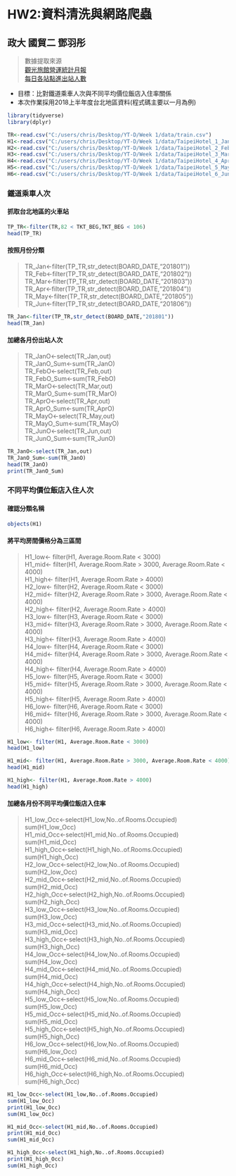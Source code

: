 # HW2:資料清洗與網路爬蟲
## 政大 國貿二 鄧羽彤
    
> 數據提取來源  
>  <a href=https://admin.taiwan.net.tw/FileUploadCategoryListC003330.aspx?Pindex=2&CategoryID=0dcf358f-f875-452d-8d14-2b715d02ab1a&appname=FileUploadCategoryListC003330>觀光旅館營運統計月報</a>  
>  <a href=https://data.gov.tw/dataset/8792>每日各站點進出站人數</a>    
    
    
* 目標：比對鐵道乘車人次與不同平均價位飯店入住率關係  
* 本次作業採用2018上半年度台北地區資料(程式碼主要以一月為例)
    
```r
library(tidyverse)  
library(dplyr)  

TR<-read.csv("C:/users/chris/Desktop/YT-D/Week 1/data/train.csv")
H1<-read.csv("C:/users/chris/Desktop/YT-D/Week 1/data/TaipeiHotel_1_Jan.csv")
H2<-read.csv("C:/users/chris/Desktop/YT-D/Week 1/data/TaipeiHotel_2_Feb.csv")
H3<-read.csv("C:/users/chris/Desktop/YT-D/Week 1/data/TaipeiHotel_3_Mar.csv")
H4<-read.csv("C:/users/chris/Desktop/YT-D/Week 1/data/TaipeiHotel_4_Apr.csv")
H5<-read.csv("C:/users/chris/Desktop/YT-D/Week 1/data/TaipeiHotel_5_May.csv")
H6<-read.csv("C:/users/chris/Desktop/YT-D/Week 1/data/TaipeiHotel_6_Jun.csv")
```
### 鐵道乘車人次  

#### 抓取台北地區的火車站
```r
TP_TR<-filter(TR,82 < TKT_BEG,TKT_BEG < 106)
head(TP_TR)
```
#### 按照月份分類
<blockquote>
TR_Jan<-filter(TP_TR,str_detect(BOARD_DATE,"201801"))  
TR_Feb<-filter(TP_TR,str_detect(BOARD_DATE,"201802"))  
TR_Mar<-filter(TP_TR,str_detect(BOARD_DATE,"201803"))  
TR_Apr<-filter(TP_TR,str_detect(BOARD_DATE,"201804"))  
TR_May<-filter(TP_TR,str_detect(BOARD_DATE,"201805"))  
TR_Jun<-filter(TP_TR,str_detect(BOARD_DATE,"201806"))  
</blockquote>
```r
TR_Jan<-filter(TP_TR,str_detect(BOARD_DATE,"201801"))
head(TR_Jan)
```
#### 加總各月份出站人次
<blockquote>
TR_JanO<-select(TR_Jan,out)  
TR_JanO_Sum<-sum(TR_JanO)  
TR_FebO<-select(TR_Feb,out)  
TR_FebO_Sum<-sum(TR_FebO)  
TR_MarO<-select(TR_Mar,out)  
TR_MarO_Sum<-sum(TR_MarO)  
TR_AprO<-select(TR_Apr,out)  
TR_AprO_Sum<-sum(TR_AprO)  
TR_MayO<-select(TR_May,out)  
TR_MayO_Sum<-sum(TR_MayO)  
TR_JunO<-select(TR_Jun,out)  
TR_JunO_Sum<-sum(TR_JunO)  
</blockquote>
```r
TR_JanO<-select(TR_Jan,out)
TR_JanO_Sum<-sum(TR_JanO)
head(TR_JanO)
print(TR_JanO_Sum)
```
### 不同平均價位飯店入住人次  
#### 確認分類名稱
```r
objects(H1)
```
#### 將平均房間價格分為三區間
<blockquote>
H1_low<- filter(H1, Average.Room.Rate < 3000)  
H1_mid<- filter(H1, Average.Room.Rate > 3000, Average.Room.Rate < 4000)  
H1_high<- filter(H1, Average.Room.Rate > 4000)  
H2_low<- filter(H2, Average.Room.Rate < 3000)  
H2_mid<- filter(H2, Average.Room.Rate > 3000, Average.Room.Rate < 4000)  
H2_high<- filter(H2, Average.Room.Rate > 4000)  
H3_low<- filter(H3, Average.Room.Rate < 3000)  
H3_mid<- filter(H3, Average.Room.Rate > 3000, Average.Room.Rate < 4000)  
H3_high<- filter(H3, Average.Room.Rate > 4000)  
H4_low<- filter(H4, Average.Room.Rate < 3000)  
H4_mid<- filter(H4, Average.Room.Rate > 3000, Average.Room.Rate < 4000)  
H4_high<- filter(H4, Average.Room.Rate > 4000)  
H5_low<- filter(H5, Average.Room.Rate < 3000)  
H5_mid<- filter(H5, Average.Room.Rate > 3000, Average.Room.Rate < 4000)  
H5_high<- filter(H5, Average.Room.Rate > 4000)  
H6_low<- filter(H6, Average.Room.Rate < 3000)  
H6_mid<- filter(H6, Average.Room.Rate > 3000, Average.Room.Rate < 4000)  
H6_high<- filter(H6, Average.Room.Rate > 4000)  
</blockquote>
```r
H1_low<- filter(H1, Average.Room.Rate < 3000)
head(H1_low)

H1_mid<- filter(H1, Average.Room.Rate > 3000, Average.Room.Rate < 4000)
head(H1_mid)

H1_high<- filter(H1, Average.Room.Rate > 4000)
head(H1_high)
```
#### 加總各月份不同平均價位飯店入住率
<blockquote>
H1_low_Occ<-select(H1_low,No..of.Rooms.Occupied)  
sum(H1_low_Occ)  
H1_mid_Occ<-select(H1_mid,No..of.Rooms.Occupied)  
sum(H1_mid_Occ)  
H1_high_Occ<-select(H1_high,No..of.Rooms.Occupied)  
sum(H1_high_Occ)  
H2_low_Occ<-select(H2_low,No..of.Rooms.Occupied)  
sum(H2_low_Occ)  
H2_mid_Occ<-select(H2_mid,No..of.Rooms.Occupied)  
sum(H2_mid_Occ)  
H2_high_Occ<-select(H2_high,No..of.Rooms.Occupied)    
sum(H2_high_Occ)  
H3_low_Occ<-select(H3_low,No..of.Rooms.Occupied)  
sum(H3_low_Occ)  
H3_mid_Occ<-select(H3_mid,No..of.Rooms.Occupied)  
sum(H3_mid_Occ)  
H3_high_Occ<-select(H3_high,No..of.Rooms.Occupied)  
sum(H3_high_Occ)  
H4_low_Occ<-select(H4_low,No..of.Rooms.Occupied)  
sum(H4_low_Occ)  
H4_mid_Occ<-select(H4_mid,No..of.Rooms.Occupied)  
sum(H4_mid_Occ)  
H4_high_Occ<-select(H4_high,No..of.Rooms.Occupied)  
sum(H4_high_Occ)  
H5_low_Occ<-select(H5_low,No..of.Rooms.Occupied)  
sum(H5_low_Occ)  
H5_mid_Occ<-select(H5_mid,No..of.Rooms.Occupied)  
sum(H5_mid_Occ)  
H5_high_Occ<-select(H5_high,No..of.Rooms.Occupied)  
sum(H5_high_Occ)  
H6_low_Occ<-select(H6_low,No..of.Rooms.Occupied)  
sum(H6_low_Occ)  
H6_mid_Occ<-select(H6_mid,No..of.Rooms.Occupied)  
sum(H6_mid_Occ)  
H6_high_Occ<-select(H6_high,No..of.Rooms.Occupied)  
sum(H6_high_Occ)  
</blockquote>
```r
H1_low_Occ<-select(H1_low,No..of.Rooms.Occupied)
sum(H1_low_Occ)
print(H1_low_Occ)
sum(H1_low_Occ)

H1_mid_Occ<-select(H1_mid,No..of.Rooms.Occupied)
print(H1_mid_Occ)
sum(H1_mid_Occ)

H1_high_Occ<-select(H1_high,No..of.Rooms.Occupied)
print(H1_high_Occ)
sum(H1_high_Occ)
```

